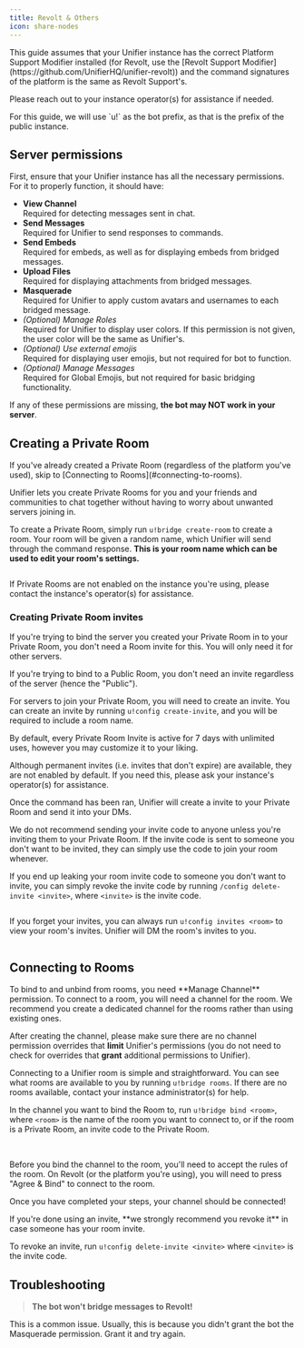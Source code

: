```yaml
---
title: Revolt & Others
icon: share-nodes
---
```


<Danger>
This guide assumes that your Unifier instance has the correct Platform Support Modifier installed (for Revolt, use the [Revolt Support Modifier](https://github.com/UnifierHQ/unifier-revolt)) and the command signatures of the platform is the same as Revolt Support's.

Please reach out to your instance operator(s) for assistance if needed.
</Danger>

<Info>
For this guide, we will use `u!` as the bot prefix, as that is the prefix of the public instance.
</Info>

## Server permissions

First, ensure that your Unifier instance has all the necessary permissions. For it to properly function, it should have:

* **View Channel**\
  Required for detecting messages sent in chat.
* **Send Messages**\
  Required for Unifier to send responses to commands.
* **Send Embeds**\
  Required for embeds, as well as for displaying embeds from bridged messages.
* **Upload Files**\
  Required for displaying attachments from bridged messages.
* **Masquerade**\
  Required for Unifier to apply custom avatars and usernames to each bridged message.
* _(Optional) Manage Roles_\
  Required for Unifier to display user colors. If this permission is not given, the user color will be the same as Unifier's.
* _(Optional) Use external emojis_\
  Required for displaying user emojis, but not required for bot to function.
* _(Optional) Manage Messages_\
  Required for Global Emojis, but not required for basic bridging functionality.

If any of these permissions are missing, **the bot may NOT work in your server**.

## Creating a Private Room

<Info>
If you've already created a Private Room (regardless of the platform you've used), skip to [Connecting to Rooms](#connecting-to-rooms).
</Info>

Unifier lets you create Private Rooms for you and your friends and communities to chat together without having to worry about unwanted servers joining in.

To create a Private Room, simply run `u!bridge create-room` to create a room. Your room will be given a random name, which Unifier will send through the command response. **This is your room name which can be used to edit your room's settings.**

<img src="../assets/images/image%20(29).png" alt="" />

If Private Rooms are not enabled on the instance you're using, please contact the instance's operator(s) for assistance.

### Creating Private Room invites

<Info>
If you're trying to bind the server you created your Private Room in to your Private Room, you don't need a Room invite for this. You will only need it for other servers.

If you're trying to bind to a Public Room, you don't need an invite regardless of the server (hence the "Public").
</Info>

For servers to join your Private Room, you will need to create an invite. You can create an invite by running `u!config create-invite`, and you will be required to include a room name.

By default, every Private Room Invite is active for 7 days with unlimited uses, however you may customize it to your liking.

<Warning>
Although permanent invites (i.e. invites that don't expire) are available, they are not enabled by default. If you need this, please ask your instance's operator(s) for assistance.
</Warning>

<Frame caption="private-1s1sxkl1eu is the room name, 3d is how long the invite is active, and 1 is the maximum uses for this invite. "><img src="../assets/images/image%20(30).png" alt="" /></Frame>

Once the command has been ran, Unifier will create a invite to your Private Room and send it into your DMs.

<Warning>
We do not recommend sending your invite code to anyone unless you're inviting them to your Private Room. If the invite code is sent to someone you don't want to be invited, they can simply use the code to join your room whenever.

If you end up leaking your room invite code to someone you don't want to invite, you can simply revoke the invite code by running `/config delete-invite <invite>`, where `<invite>` is the invite code.
</Warning>

<img src="../assets/images/image%20(13).png" alt="" />

If you forget your invites, you can always run `u!config invites <room>` to view your room's invites. Unifier will DM the room's invites to you.

<img src="../assets/images/image%20(14).png" alt="" />

## Connecting to Rooms

<Info>
To bind to and unbind from rooms, you need **Manage Channel** permission.
</Info>

<Warning>
To connect to a room, you will need a channel for the room. We recommend you create a dedicated channel for the rooms rather than using existing ones.

After creating the channel, please make sure there are no channel permission overrides that **limit** Unifier's permissions (you do not need to check for overrides that **grant** additional permissions to Unifier).
</Warning>

Connecting to a Unifier room is simple and straightforward. You can see what rooms are available to you by running `u!bridge rooms`. If there are no rooms available, contact your instance administrator(s) for help.

In the channel you want to bind the Room to, run `u!bridge bind <room>`, where `<room>` is the name of the room you want to connect to, or if the room is a Private Room, an invite code to the Private Room.

<Frame caption="For Public Rooms, type in the room name you want to connect to."><img src="../assets/images/image%20(15).png" alt="" /></Frame>
‎ 
<Frame caption="For Private Rooms, type in the room invite. You can use the room name if you're running the command in the same server you created the room in."><img src="../assets/images/image%20(16).png" alt="" /></Frame>

Before you bind the channel to the room, you'll need to accept the rules of the room. On Revolt (or the platform you're using), you will need to press "Agree & Bind" to connect to the room.

Once you have completed your steps, your channel should be connected!

<Warning>
If you're done using an invite, **we strongly recommend you revoke it** in case someone has your room invite.

To revoke an invite, run `u!config delete-invite <invite>` where `<invite>` is the invite code.
</Warning>

## Troubleshooting

> **The bot won't bridge messages to Revolt!**

This is a common issue. Usually, this is because you didn't grant the bot the Masquerade permission. Grant it and try again.
